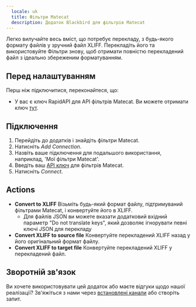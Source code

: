 ```yaml
---
  locale: uk
  title: Фільтри Matecat
  description: Додаток Blackbird для фільтрів Matecat
---
```


<LinkCard title="Переглянути на Github" target="_blank" href="https://github.com/bb-io/MatecatFilters" icon="github" />

Легко вилучайте весь вміст, що потребує перекладу, з будь-якого формату файлів у зручний файл XLIFF. Перекладіть його та використовуйте Фільтри знову, щоб отримати повністю перекладений файл з ідеально збереженим форматуванням.

## Перед налаштуванням

Перш ніж підключитися, переконайтеся, що:

- У вас є ключ RapidAPI для API фільтрів Matecat. Ви можете отримати ключ [тут](https://rapidapi.com/translated/api/matecat-filters/pricing).

## Підключення

1. Перейдіть до додатків і знайдіть фільтри Matecat.
2. Натисніть _Add Connection_.
3. Назвіть ваше підключення для подальшого використання, наприклад, 'Мої фільтри Matecat'.
4. Введіть ваш [API ключ](https://rapidapi.com/translated/api/matecat-filters) для фільтрів Matecat.
5. Натисніть _Connect_.

## Actions

- **Convert to XLIFF** Візьміть будь-який формат файлу, підтримуваний фільтрами Matecat, і конвертуйте його в XLIFF.
  - Для файлів JSON ви можете вказати додатковий вхідний параметр "Do not translate keys", який дозволяє ігнорувати певні ключі JSON для перекладу
- **Convert XLIFF to source file** Конвертуйте перекладений XLIFF назад у його оригінальний формат файлу.
- **Convert XLIFF to target file** Конвертуйте перекладений XLIFF у перекладений файл.

## Зворотній зв'язок

Ви хочете використовувати цей додаток або маєте відгуки щодо нашої реалізації? Зв'яжіться з нами через [встановлені канали](https://www.blackbird.io/) або створіть запит.